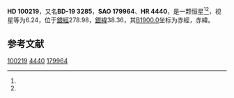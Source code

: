 {{Starbox begin
| name = HD 100219
}}
{{Starbox observe
| epoch = [[J2000.0|J2000.0]]
| constell = {{星座名待查}}<ref name=SIMBAD>{{cite web
 | url=http://simbad.u-strasbg.fr/simbad/sim-id?Ident=HR+4440
 | title =Pulsating variable Star
 | publisher=Centre de Données astronomiques de Strasbourg
 | work=SIMBAD
 | accessdate=2012-07-13}}</ref><ref name=DATA>{{cite web
 | url=http://vizier.u-strasbg.fr/viz-bin/VizieR-5?-out.add=.&-source=5050&-corr=PK=HR&-out.max=9999&HR=4440
 | title=VizieR Detailed Page
 | accessdate=2012-07-13
 | archive-date=2016-03-05
 | archive-url=https://web.archive.org/web/20160305093335/http://vizier.u-strasbg.fr/viz-bin/VizieR-5?-out.add=.&-source=5050&-corr=PK=HR&-out.max=9999&HR=4440
 | dead-url=no
 }}</ref>
| 星官 = 
| ra = {{RA|11|31|47.6}}<ref name=SIMBAD /><ref name=DATA />
| dec = {{DEC|-20|46|36}}<ref name=SIMBAD /><ref name=DATA />
| appmag_v = 6.24<ref name=SIMBAD /><ref name=DATA />
}}
{{Starbox character
| class = F7IV<ref name=SIMBAD /><ref name=DATA />
| b-v = 0.54<ref name=SIMBAD /><ref name=DATA />
| u-b = <ref name=SIMBAD /><ref name=DATA />
| r-i = <ref name=SIMBAD /><ref name=DATA />
| variable = 
}}
{{Starbox astrometry
| radial_v = 
| prop_mo_ra = 10
| parallax = 
| p_error = 
}}
{{Starbox catalog
| names =BD-19 3285，[[SAO星表|SAO]] 179964，[[HD星表|HD]] 100219，[[HR星表|HR]] 4440}}
{{Starbox reference |Simbad=HR+4440}}
{{Starbox end}}

'''HD 100219'''，又名'''BD-19 3285'''，'''SAO 179964'''、'''HR 4440'''，是一颗恒星<ref name=SIMBAD /><ref name=DATA />，视星等为6.24，位于[[銀道座標系|銀經]]278.98，[[銀道座標系|銀緯]]38.36，其[[B1900.0|B1900.0]]坐标为赤經{{RA|11|26|47.8}}，赤緯{{DEC|-20|38.36|32}}。

== 参考文献 ==
{{reflist}}

{{star-stub}}

[[Category:HD和HDE天體|100219]]
[[Category:HR天體|4440]]
[[Category:SAO天體|179964]]